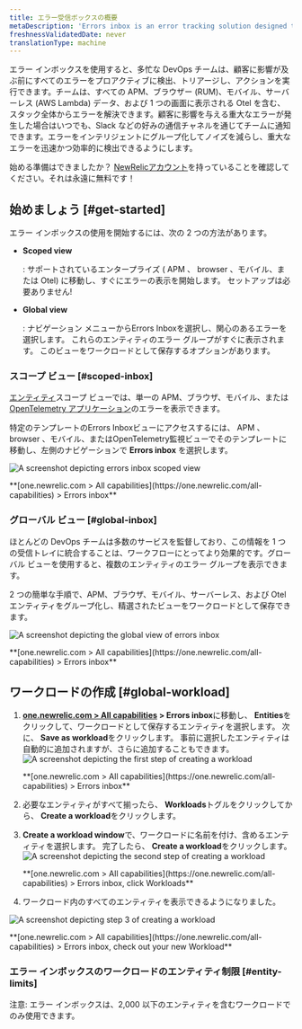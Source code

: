 ```yaml
---
title: エラー受信ボックスの概要
metaDescription: 'Errors inbox is an error tracking solution designed to give you the tools to proactively detect, triage, and resolve errors across your full application stack.'
freshnessValidatedDate: never
translationType: machine
---
```







エラー インボックスを使用すると、多忙な DevOps チームは、顧客に影響が及ぶ前にすべてのエラーをプロアクティブに検出、トリアージし、アクションを実行できます。チームは、すべての APM、ブラウザー (RUM)、モバイル、サーバーレス (AWS Lambda) データ、および 1 つの画面に表示される Otel を含む、スタック全体からエラーを解決できます。顧客に影響を与える重大なエラーが発生した場合はいつでも、Slack などの好みの通信チャネルを通じてチームに通知できます。エラーをインテリジェントにグループ化してノイズを減らし、重大なエラーを迅速かつ効率的に検出できるようにします。

始める準備はできましたか？ [NewRelicアカウント](https://newrelic.com/signup)を持っていることを確認してください。それは永遠に無料です！

## 始めましょう [#get-started]

エラー インボックスの使用を開始するには、次の 2 つの方法があります。

* <DNT>**Scoped view**</DNT>

  : サポートされているエンタープライズ ( APM 、 browser 、モバイル、または Otel) に移動し、すぐにエラーの表示を開始します。 セットアップは必要ありません!

* <DNT>**Global view**</DNT>

  : ナビゲーション メニューからErrors Inboxを選択し、関心のあるエラーを選択します。 これらのエンティティのエラー グループがすぐに表示されます。 このビューをワークロードとして保存するオプションがあります。

### スコープ ビュー [#scoped-inbox]

[エンティティ](/docs/new-relic-solutions/new-relic-one/core-concepts/what-entity-new-relic)スコープ ビューでは、単一の APM、ブラウザ、モバイル、または[OpenTelemetry アプリケーション](/docs/more-integrations/open-source-telemetry-integrations/opentelemetry/opentelemetry-introduction/#benefits)のエラーを表示できます。

特定のテンプレートのErrors Inboxビューにアクセスするには、 APM 、 browser 、モバイル、またはOpenTelemetry監視ビューでそのテンプレートに移動し、左側のナビゲーションで <DNT>**Errors inbox**</DNT> を選択します。

<img
  title="Scoped view "
  alt="A screenshot depicting errors inbox scoped view"
  src={errorsinboxScopedView}
/>

<figcaption>
  <DNT>
    **[one.newrelic.com > All capabilities](https://one.newrelic.com/all-capabilities) > Errors inbox**
  </DNT>
</figcaption>

### グローバル ビュー [#global-inbox]

ほとんどの DevOps チームは多数のサービスを監督しており、この情報を 1 つの受信トレイに統合することは、ワークフローにとってより効果的です。グローバル ビューを使用すると、複数のエンティティのエラー グループを表示できます。

2 つの簡単な手順で、APM、ブラウザ、モバイル、サーバーレス、および Otel エンティティをグループ化し、精選されたビューをワークロードとして保存できます。

<img
  title="Global view"
  alt="A screenshot depicting the global view of errors inbox"
  src={errorsinboxGlobalView}
/>

<figcaption>
  <DNT>
    **[one.newrelic.com > All capabilities](https://one.newrelic.com/all-capabilities) > Errors inbox**
  </DNT>
</figcaption>

## ワークロードの作成 [#global-workload]

1. <DNT>**[one.newrelic.com > All capabilities](https://one.newrelic.com/all-capabilities) > Errors inbox**</DNT>に移動し、 <DNT>**Entities**</DNT>をクリックして、ワークロードとして保存するエンティティを選択します。 次に、 <DNT>**Save as workload**</DNT>をクリックします。 事前に選択したエンティティは自動的に追加されますが、さらに追加することもできます。<img title="Errors inbox for Entities" alt="A screenshot depicting the first step of creating a workload" src={errorsinboxCreateaWorkloadStep1}/>

   <figcaption>
     <DNT>
       **[one.newrelic.com > All capabilities](https://one.newrelic.com/all-capabilities) > Errors inbox**
     </DNT>
   </figcaption>

2. 必要なエンティティがすべて揃ったら、 <DNT>**Workloads**</DNT>トグルをクリックしてから、 <DNT>**Create a workload**</DNT>をクリックします。

3. <DNT>**Create a workload window**</DNT>で、ワークロードに名前を付け、含めるエンティティを選択します。 完了したら、 <DNT>**Create a workload**</DNT>をクリックします。<img title="Errors inbox for Workloads" alt="A screenshot depicting the second step of creating a workload" src={errorsinboxCreateaWorkloadStep2}/>

   <figcaption>
     <DNT>
       **[one.newrelic.com > All capabilities](https://one.newrelic.com/all-capabilities) > Errors inbox, click Workloads**
     </DNT>
   </figcaption>

4. ワークロード内のすべてのエンティティを表示できるようになりました。

<img
  title="Your new workload"
  alt="A screenshot depicting step 3 of creating a workload"
  src={errorsinboxCreateaWorkloadStep3}
/>

<figcaption>
  <DNT>
    **[one.newrelic.com > All capabilities](https://one.newrelic.com/all-capabilities) > Errors inbox, check out your new Workload**
  </DNT>
</figcaption>

### エラー インボックスのワークロードのエンティティ制限 [#entity-limits]

注意: エラー インボックスは、2,000 以下のエンティティを含むワークロードでのみ使用できます。